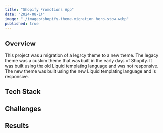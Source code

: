 ```yaml
---
title: "Shopify Promotions App"
date: "2024-08-14"
image: "./images/shopify-theme-migration_hero-stow.webp"
published: true
---
```


## Overview

This project was a migration of a legacy theme to a new theme. The legacy theme was a custom theme that was built in the early days of Shopify. It was built using the old Liquid templating language and was not responsive. The new theme was built using the new Liquid templating language and is responsive.

## Tech Stack

## Challenges

## Results